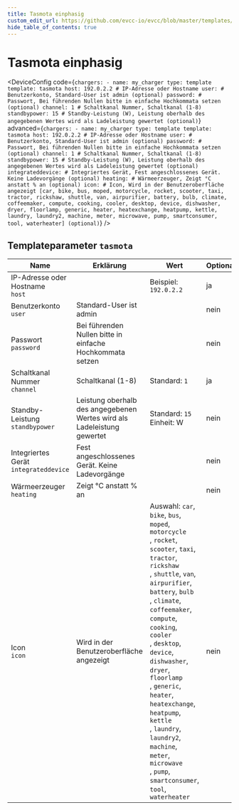 ```yaml
---
title: Tasmota einphasig
custom_edit_url: https://github.com/evcc-io/evcc/blob/master/templates/definition/charger/tasmota.yaml
hide_table_of_contents: true
---
```



# Tasmota einphasig

<DeviceFeatures features="" />

<DeviceConfig code={`chargers:
    - name: my_charger
      type: template
      template: tasmota
      host: 192.0.2.2 # IP-Adresse oder Hostname
      user: # Benutzerkonto, Standard-User ist admin (optional)
      password: # Passwort, Bei führenden Nullen bitte in einfache Hochkommata setzen (optional)
      channel: 1 # Schaltkanal Nummer, Schaltkanal (1-8)
      standbypower: 15 # Standby-Leistung (W), Leistung oberhalb des angegebenen Wertes wird als Ladeleistung gewertet (optional)`} advanced={`chargers:
    - name: my_charger
      type: template
      template: tasmota
      host: 192.0.2.2 # IP-Adresse oder Hostname
      user: # Benutzerkonto, Standard-User ist admin (optional)
      password: # Passwort, Bei führenden Nullen bitte in einfache Hochkommata setzen (optional)
      channel: 1 # Schaltkanal Nummer, Schaltkanal (1-8)
      standbypower: 15 # Standby-Leistung (W), Leistung oberhalb des angegebenen Wertes wird als Ladeleistung gewertet (optional)
      integrateddevice: # Integriertes Gerät, Fest angeschlossenes Gerät. Keine Ladevorgänge (optional)
      heating: # Wärmeerzeuger, Zeigt °C anstatt % an (optional)
      icon: # Icon, Wird in der Benutzeroberfläche angezeigt [car, bike, bus, moped, motorcycle, rocket, scooter, taxi, tractor, rickshaw, shuttle, van, airpurifier, battery, bulb, climate, coffeemaker, compute, cooking, cooler, desktop, device, dishwasher, dryer, floorlamp, generic, heater, heatexchange, heatpump, kettle, laundry, laundry2, machine, meter, microwave, pump, smartconsumer, tool, waterheater] (optional)`} />

## Templateparameter `tasmota`

| Name | Erklärung | Wert | Optional |
|-----------|-----------|------|----------|
| IP-Adresse oder Hostname<br/>`host` |  | Beispiel: `192.0.2.2` | ja |
| Benutzerkonto<br/>`user` | Standard-User ist admin |  | nein |
| Passwort<br/>`password` | Bei führenden Nullen bitte in einfache Hochkommata setzen |  | nein |
| Schaltkanal Nummer<br/>`channel` | Schaltkanal (1-8) | Standard: `1` | ja |
| Standby-Leistung<br/>`standbypower` | Leistung oberhalb des angegebenen Wertes wird als Ladeleistung gewertet | Standard: `15`<br/>Einheit: W | nein |
| Integriertes Gerät<br/>`integrateddevice` | Fest angeschlossenes Gerät. Keine Ladevorgänge |  | nein |
| Wärmeerzeuger<br/>`heating` | Zeigt °C anstatt % an |  | nein |
| Icon<br/>`icon` | Wird in der Benutzeroberfläche angezeigt | Auswahl: `car`, `bike`, `bus`, `moped`, `motorcycle`<br/>, `rocket`, `scooter`, `taxi`, `tractor`, `rickshaw`<br/>, `shuttle`, `van`, `airpurifier`, `battery`, `bulb`<br/>, `climate`, `coffeemaker`, `compute`, `cooking`, `cooler`<br/>, `desktop`, `device`, `dishwasher`, `dryer`, `floorlamp`<br/>, `generic`, `heater`, `heatexchange`, `heatpump`, `kettle`<br/>, `laundry`, `laundry2`, `machine`, `meter`, `microwave`<br/>, `pump`, `smartconsumer`, `tool`, `waterheater` | nein |

